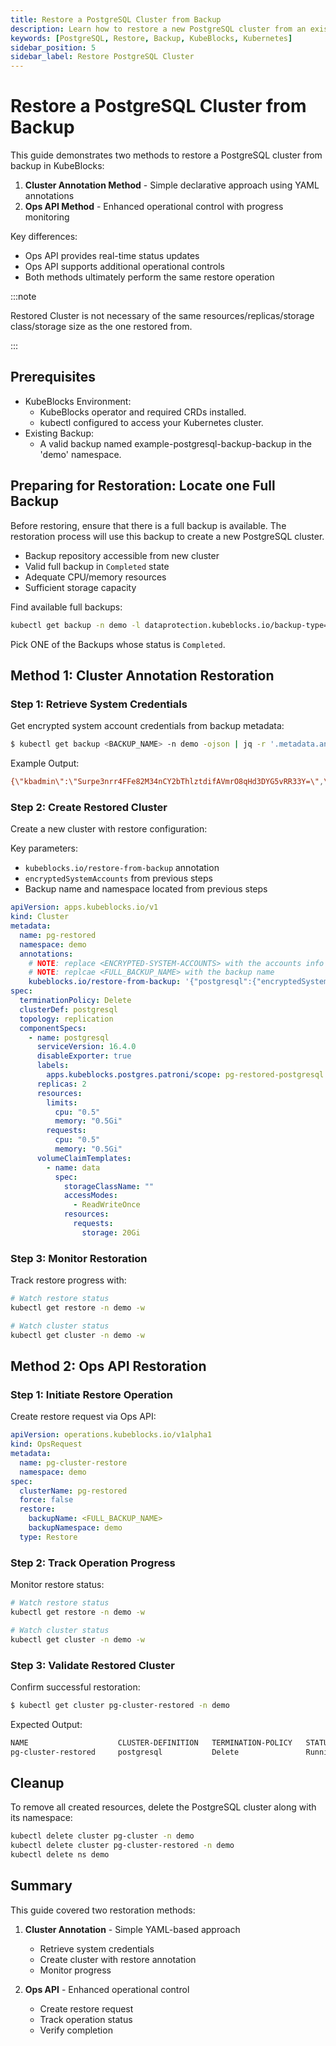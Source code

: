 ```yaml
---
title: Restore a PostgreSQL Cluster from Backup
description: Learn how to restore a new PostgreSQL cluster from an existing backup in KubeBlocks using the Cluster Annotation or Ops API.
keywords: [PostgreSQL, Restore, Backup, KubeBlocks, Kubernetes]
sidebar_position: 5
sidebar_label: Restore PostgreSQL Cluster
---
```



# Restore a PostgreSQL Cluster from Backup

This guide demonstrates two methods to restore a PostgreSQL cluster from backup in KubeBlocks:

1. **Cluster Annotation Method** - Simple declarative approach using YAML annotations
2. **Ops API Method** - Enhanced operational control with progress monitoring

Key differences:
- Ops API provides real-time status updates
- Ops API supports additional operational controls
- Both methods ultimately perform the same restore operation

:::note

Restored Cluster is not necessary of the same resources/replicas/storage class/storage size as the one restored from.

:::

## Prerequisites
- KubeBlocks Environment:
  - KubeBlocks operator and required CRDs installed.
  - kubectl configured to access your Kubernetes cluster.
- Existing Backup:
  - A valid backup named example-postgresql-backup-backup in the 'demo' namespace.

## Preparing for Restoration: Locate one Full Backup
Before restoring, ensure that there is a full backup is available. The restoration process will use this backup to create a new PostgreSQL cluster.

- Backup repository accessible from new cluster
- Valid full backup in `Completed` state
- Adequate CPU/memory resources
- Sufficient storage capacity

Find available full backups:

```bash
kubectl get backup -n demo -l dataprotection.kubeblocks.io/backup-type=Full,app.kubernetes.io/instance=pg-cluster # get the list of full backups
```

Pick ONE of the Backups whose status is `Completed`.

## Method 1: Cluster Annotation Restoration

### Step 1: Retrieve System Credentials
Get encrypted system account credentials from backup metadata:

```bash
$ kubectl get backup <BACKUP_NAME> -n demo -ojson | jq -r '.metadata.annotations | ."kubeblocks.io/encrypted-system-accounts" | fromjson .postgresql | tojson |gsub("\""; "\\\"")'
```

Example Output:

```bash
{\"kbadmin\":\"Surpe3nrr4FFe82M34nCY2bThlztdifAVmrO8qHd3DYG5vRR33Y=\",\"kbdataprotection\":\"0gddL2+mEQ6DBeLYlijk5pd3YwuDWChSmvwlPWTS9QSfbY/kLFE=\",\"kbmonitoring\":\"ajWxjW2xMuysUq/UmP66+zCEltD1zVmO5Ec7sELSPvGEzaPzsHY=\",\"kbprobe\":\"qRoPyT8cUAVEaUjd/HIdmrVV6sJ6nO03G9MExVJryEEcs5LciCI=\",\"kbreplicator\":\"8xLt6zAIU5b2t9KmVy0LOaJsugQ8wNULyS+6LpRjRCfg05VnATk=\",\"postgres\":\"MNlRXK7nctiUyQSmTbbJUGeb6PsxDULm52abMYa2oBhyW+lWSFs=\"}
```

### Step 2: Create Restored Cluster
Create a new cluster with restore configuration:

Key parameters:
- `kubeblocks.io/restore-from-backup` annotation
- `encryptedSystemAccounts` from previous steps
- Backup name and namespace located from previous steps


```yaml
apiVersion: apps.kubeblocks.io/v1
kind: Cluster
metadata:
  name: pg-restored
  namespace: demo
  annotations:
    # NOTE: replace <ENCRYPTED-SYSTEM-ACCOUNTS> with the accounts info from you backup
    # NOTE: replcae <FULL_BACKUP_NAME> with the backup name
    kubeblocks.io/restore-from-backup: '{"postgresql":{"encryptedSystemAccounts":"<ENCRYPTED-SYSTEM-ACCOUNTS>","name":"<FULL_BACKUP_NAME>","namespace":"demo","volumeRestorePolicy":"Parallel"}}'
spec:
  terminationPolicy: Delete
  clusterDef: postgresql
  topology: replication
  componentSpecs:
    - name: postgresql
      serviceVersion: 16.4.0
      disableExporter: true
      labels:
        apps.kubeblocks.postgres.patroni/scope: pg-restored-postgresql
      replicas: 2
      resources:
        limits:
          cpu: "0.5"
          memory: "0.5Gi"
        requests:
          cpu: "0.5"
          memory: "0.5Gi"
      volumeClaimTemplates:
        - name: data
          spec:
            storageClassName: ""
            accessModes:
              - ReadWriteOnce
            resources:
              requests:
                storage: 20Gi
```

### Step 3: Monitor Restoration
Track restore progress with:

```bash
# Watch restore status
kubectl get restore -n demo -w

# Watch cluster status
kubectl get cluster -n demo -w
```

## Method 2: Ops API Restoration

### Step 1: Initiate Restore Operation
Create restore request via Ops API:

```yaml
apiVersion: operations.kubeblocks.io/v1alpha1
kind: OpsRequest
metadata:
  name: pg-cluster-restore
  namespace: demo
spec:
  clusterName: pg-restored
  force: false
  restore:
    backupName: <FULL_BACKUP_NAME>
    backupNamespace: demo
  type: Restore
```

### Step 2: Track Operation Progress
Monitor restore status:

```bash
# Watch restore status
kubectl get restore -n demo -w

# Watch cluster status
kubectl get cluster -n demo -w
```

### Step 3: Validate Restored Cluster
Confirm successful restoration:
```bash
$ kubectl get cluster pg-cluster-restored -n demo
```
Expected Output:
```bash
NAME                    CLUSTER-DEFINITION   TERMINATION-POLICY   STATUS    AGE
pg-cluster-restored     postgresql           Delete               Running   3m2s
```


## Cleanup
To remove all created resources, delete the PostgreSQL cluster along with its namespace:

```bash
kubectl delete cluster pg-cluster -n demo
kubectl delete cluster pg-cluster-restored -n demo
kubectl delete ns demo
```

## Summary

This guide covered two restoration methods:

1. **Cluster Annotation** - Simple YAML-based approach
   - Retrieve system credentials
   - Create cluster with restore annotation
   - Monitor progress

2. **Ops API** - Enhanced operational control
   - Create restore request
   - Track operation status
   - Verify completion
